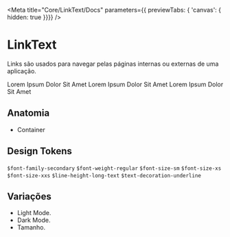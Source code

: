 
<Meta
  title="Core/LinkText/Docs"
  parameters={{ previewTabs: { 'canvas': { hidden: true }}}}
/>

# LinkText
Links são usados para navegar pelas páginas internas ou externas de uma aplicação.

<Canvas>
  <LinkText to="#">Lorem Ipsum Dolor Sit Amet</LinkText>
  <LinkText to="#" size="xs">Lorem Ipsum Dolor Sit Amet</LinkText>
  <LinkText to="#" size="xxs">Lorem Ipsum Dolor Sit Amet</LinkText>
</Canvas>

## Anatomia
* Container

## Design Tokens
`$font-family-secondary`
`$font-weight-regular`
`$font-size-sm`
`$font-size-xs`
`$font-size-xxs`
`$line-height-long-text`
`$text-decoration-underline`

## Variações
* Light Mode.
* Dark Mode.
* Tamanho.